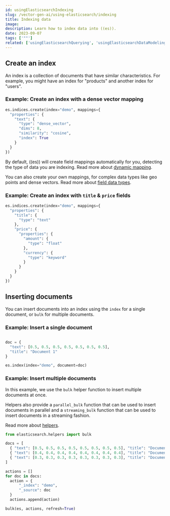 ```yaml
---
id: usingElasticsearchIndexing
slug: /vector-gen-ai/using-elasticsearch/indexing
title: Indexing data
image:
description: Learn how to index data into ((es)).
date: 2023-09-07
tags: ['""']
related: ['usingElasticsearchQuerying', 'usingElasticsearchDataModeling', 'usingElasticsearchRelevance', 'usingElasticsearchFiltering']
---
```



## Create an index

An index is a collection of documents that have similar characteristics. For example, you might have an index for "products" and another index for "users".

### Example: Create an index with a dense vector mapping

```python
es.indices.create(index="demo", mappings={
  "properties": {
    "text": {
      "type": "dense_vector",
      "dims": 8,
      "similarity": "cosine",
      "index": True
    }
  }
})
```

By default, ((es)) will create field mappings automatically for you, detecting the type of data you are indexing. Read more about [dynamic mapping](https://www.elastic.co/guide/en/elasticsearch/reference/current/dynamic-field-mapping.html).

You can also create your own mappings, for complex data types like geo points and dense vectors. Read more about [field data types](https://www.elastic.co/guide/en/elasticsearch/reference/current/mapping-types.html).

### Example: Create an index with `title` & `price` fields

```python
es.indices.create(index="demo", mappings={
  "properties": {
    "title": {
      "type": "text"
    },
    "price": {
      "properties": {
        "amount": {
          "type": "float"
        },
        "currency": {
          "type": "keyword"
        }
      }
    }
  }
})
```

## Inserting documents

You can insert documents into an index using the `index` for a single document, or `bulk` for multiple documents.

### Example: Insert a single document

```python

doc = {
  "text": [0.5, 0.5, 0.5, 0.5, 0.5, 0.5, 0.5],
  "title": "Document 1"
}

es.index(index="demo", document=doc)
```

### Example: Insert multiple documents

In this example, we use the `bulk` helper function to insert multiple documents at once.

Helpers also provide a `parallel_bulk` function that can be used to insert documents in parallel and a `streaming_bulk` function that can be used to insert documents in a streaming fashion.

Read more about [helpers](https://elasticsearch-py.readthedocs.io/en/stable/helpers.html).

```python
from elasticsearch.helpers import bulk

docs = [
  { "text": [0.5, 0.5, 0.5, 0.5, 0.5, 0.5, 0.5, 0.5], "title": "Document 1"},
  { "text": [0.4, 0.4, 0.4, 0.4, 0.4, 0.4, 0.4, 0.4], "title": "Document 2"},
  { "text": [0.3, 0.3, 0.3, 0.3, 0.3, 0.3, 0.3, 0.3], "title": "Document 3"}
]

actions = []
for doc in docs:
  action = {
      "_index": "demo",
      "_source": doc
  }
  actions.append(action)

bulk(es, actions, refresh=True)

```